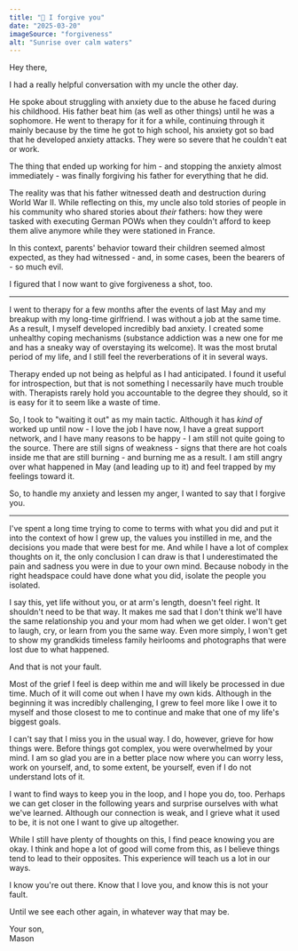 ```yaml
---
title: "🌅 I forgive you"
date: "2025-03-20"
imageSource: "forgiveness"
alt: "Sunrise over calm waters"
---
```


Hey there,

I had a really helpful conversation with my uncle the other day.

He spoke about struggling with anxiety due to the abuse he faced during his childhood. His father beat him (as well as other things) until he was a sophomore. He went to therapy for it for a while, continuing through it mainly because by the time he got to high school, his anxiety got so bad that he developed anxiety attacks. They were so severe that he couldn't eat or work.

The thing that ended up working for him - and stopping the anxiety almost immediately - was finally forgiving his father for everything that he did.

The reality was that his father witnessed death and destruction during World War II. While reflecting on this, my uncle also told stories of people in his community who shared stories about *their* fathers: how they were tasked with executing German POWs when they couldn't afford to keep them alive anymore while they were stationed in France.

In this context, parents' behavior toward their children seemed almost expected, as they had witnessed - and, in some cases, been the bearers of - so much evil.

I figured that I now want to give forgiveness a shot, too.

---

I went to therapy for a few months after the events of last May and my breakup with my long-time girlfriend. I was without a job at the same time. As a result, I myself developed incredibly bad anxiety. I created some unhealthy coping mechanisms (substance addiction was a new one for me and has a sneaky way of overstaying its welcome). It was the most brutal period of my life, and I still feel the reverberations of it in several ways.

Therapy ended up not being as helpful as I had anticipated. I found it useful for introspection, but that is not something I necessarily have much trouble with. Therapists rarely hold you accountable to the degree they should, so it is easy for it to seem like a waste of time.

So, I took to "waiting it out" as my main tactic. Although it has *kind of* worked up until now - I love the job I have now, I have a great support network, and I have many reasons to be happy - I am still not quite going to the source. There are still signs of weakness - signs that there are hot coals inside me that are still burning - and burning me as a result. I am still angry over what happened in May (and leading up to it) and feel trapped by my feelings toward it.

So, to handle my anxiety and lessen my anger, I wanted to say that I forgive you.

---

I've spent a long time trying to come to terms with what you did and put it into the context of how I grew up, the values you instilled in me, and the decisions you made that were best for me. And while I have a lot of complex thoughts on it, the only conclusion I can draw is that I underestimated the pain and sadness you were in due to your own mind. Because nobody in the right headspace could have done what you did, isolate the people you isolated.

I say this, yet life without you, or at arm's length, doesn't feel right. It shouldn't need to be that way. It makes me sad that I don't think we'll have the same relationship you and your mom had when we get older. I won't get to laugh, cry, or learn from you the same way. Even more simply, I won't get to show my grandkids timeless family heirlooms and photographs that were lost due to what happened.

And that is not your fault.

Most of the grief I feel is deep within me and will likely be processed in due time. Much of it will come out when I have my own kids. Although in the beginning it was incredibly challenging, I grew to feel more like I owe it to myself and those closest to me to continue and make that one of my life's biggest goals.

I can't say that I miss you in the usual way. I do, however, grieve for how things were. Before things got complex, you were overwhelmed by your mind. I am so glad you are in a better place now where you can worry less, work on yourself, and, to some extent, be yourself, even if I do not understand lots of it.

I want to find ways to keep you in the loop, and I hope you do, too. Perhaps we can get closer in the following years and surprise ourselves with what we've learned. Although our connection is weak, and I grieve what it used to be, it is not one I want to give up altogether.

While I still have plenty of thoughts on this, I find peace knowing you are okay. I think and hope a lot of good will come from this, as I believe things tend to lead to their opposites. This experience will teach us a lot in our ways.

I know you're out there. Know that I love you, and know this is not your fault.

Until we see each other again, in whatever way that may be.

Your son,  
Mason

